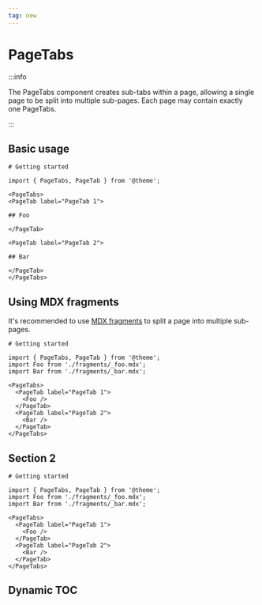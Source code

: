 ```yaml
---
tag: new
---
```


# PageTabs


:::info

The PageTabs component creates sub-tabs within a page, allowing a single page to be split into multiple sub-pages. Each page may contain exactly one PageTabs.

:::

<PageTabs>

<PageTab label="API">

## Basic usage

```mdx title="docs/guide/getting-started.mdx"
# Getting started

import { PageTabs, PageTab } from '@theme';

<PageTabs>
<PageTab label="PageTab 1">

## Foo

</PageTab>

<PageTab label="PageTab 2">

## Bar

</PageTab>
</PageTabs>
```

## Using MDX fragments

It's recommended to use [MDX fragments](../../guide/use-mdx/components.mdx) to split a page into multiple sub-pages.

```mdx title="docs/guide/getting-started.mdx"
# Getting started

import { PageTabs, PageTab } from '@theme';
import Foo from './fragments/_foo.mdx';
import Bar from './fragments/_bar.mdx';

<PageTabs>
  <PageTab label="PageTab 1">
    <Foo />
  </PageTab>
  <PageTab label="PageTab 2">
    <Bar />
  </PageTab>
</PageTabs>
```

</PageTab>

<PageTab label="How it works">

## Section 2

```mdx title="docs/guide/getting-started.mdx"
# Getting started

import { PageTabs, PageTab } from '@theme';
import Foo from './fragments/_foo.mdx';
import Bar from './fragments/_bar.mdx';

<PageTabs>
  <PageTab label="PageTab 1">
    <Foo />
  </PageTab>
  <PageTab label="PageTab 2">
    <Bar />
  </PageTab>
</PageTabs>
```

## Dynamic TOC

</PageTab>

</PageTabs>
